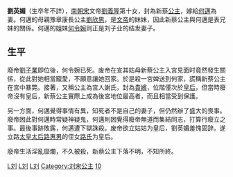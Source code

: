 {{unreferenced|time=2012-1-21}} 
{{東亞女性歷史人物
| 名稱=新蔡公主
| 身份=[[刘宋|刘宋]]公主
| 畫像=
| 說明=
| 姓=刘
| 名=英媚
| 封爵=[[公主|公主]]
| 位號=
| 封號=新蔡公主
| 出生年=
| 逝世年=
| 諡號=
| 墳墓=
| 父親=[[南朝宋|南朝宋]]文帝[[劉義隆|劉義隆]]
|嫡母=
|母親=
|夫=何邁、[[劉子業|劉子業]]
|婚姻名份=
|夫之父=何瑀、世祖孝武皇帝[[劉駿|劉駿]]
|夫之母=豫章康長公主[[劉欣男|劉欣男]]、文穆皇后[[王憲嫄|王憲嫄]]
|夫之嫡母=
|夫之元配=獻皇后[[何令婉|何令婉]]
|夫之正室=[[路皇后|路皇后]]
|夫之繼室=
|夫之平妻=
|夫之側室=
|兄弟=[[劉駿|劉駿]]、[[劉彧|劉彧]]
|姊妹=
|嫡兄弟=
|嫡姊妹=
|庶兄弟=
|庶姊妹=
|同胞兄弟=
|同胞姊妹=
|異母兄弟=
|異母姊妹=
|異父兄弟=
|異父姊妹=
|繼兄弟=
|繼姊妹=
|子=
|女=
|養子=
|養女=
|繼子=
|繼女=
|其他親屬 =
|經歷 =
|著作 =
|注釋=
}}

'''劉英媚'''（生卒年不詳），[[南朝宋|南朝宋]]文帝[[劉義隆|劉義隆]]第十女，封為新蔡[[公主|公主]]，嫁給[[何邁|何邁]]為妻。何邁的母親豫章康長公主[[劉欣男|劉欣男]]，是[[宋文帝|文帝]]的妹妹，因此新蔡公主與何邁是表兄妹的關係。何邁的姐妹[[何令婉|何令婉]]则正是刘子业的结发妻子。

== 生平 ==
廢帝[[劉子業|劉子業]]即位後，何令婉已死。废帝在宣其姑母新蔡公主入宮見面时竟然發生關係，從此對她相當寵愛，不願意讓她回家。於是殺一宮婢送到何家，謊稱新蔡公主在宮中暴斃。接著，又稱公主為宮人謝氏，封為[[貴嬪|貴嬪]]，位階僅次於[[皇后|皇后]]，但當時廢帝沒有皇后，新蔡公主實際上成為後宮地位最高者，而且相當受到保護。

另一方面，何邁覺得事情有異，知死者不是自己的妻子，但仍然辦了盛大的喪事。廢帝因此對何邁時常疑神疑鬼，何邁則因覺得廢帝無道而集結同志，打算行廢立之事。最後事跡敗露，何邁遭下獄誅殺。废帝欲立姑姑为皇后，劉英媚羞愧固辞。遂立路[[太皇太后|太皇太后]][[路惠男|路惠男]]的侄女[[路皇后|路氏]]为皇后。

廢帝生活淫亂靡爛，不久被殺，新蔡公主下落不明，不知所終。

[[Category:劉宋妃嫔|L刘]]
[[Category:南北朝下落不明者|L刘]]
[[Category:失蹤王室成員|L刘]]
[[Category:刘宋公主|Category:刘宋公主]]
[[Category:宋文帝皇女|10]]